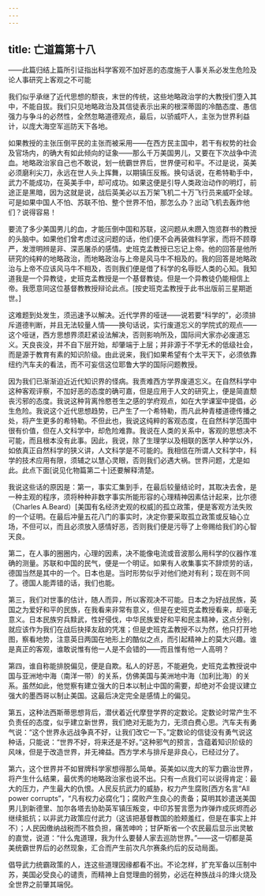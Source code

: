 ```yaml
---
---
---
```

title: 亡道篇第十八
---




——此篇归结上篇所引证指出科学客观不加好恶的态度施于人事关系必发生危险及论人事研究上客观之不可能

我们似乎承继了近代思想的颓丧，末世的传统，这些地略政治学的大教授们堕入其中，不能自拔。我们只见地略政治及其信徒表示出来的根深蒂固的冷酷态度、愚信强力与争斗的必然性，全然忽略道德观点，最后，以骄威吓人，主张为世界利益计，以庞大海空军巡防天下各地。

如果教授的主张压倒平民的主张而被采用——在西方民主国中，若干有权势的社会及官场内，的确大有如此倾向的证象——那么千万美国男儿，又要在下次战争中流血。地略政治家自己也不敢说，划一统霸世界后，世界便可和平。不过是说，英美必须磨利尖刀，永远在世人头上挥舞，以期镇压反叛。换句话说，在希特勒手中，武力不能成功，在英美手中，却可成功。如果这便是引导人类政治动作的明灯，前途正是黑暗，因为这就是说，战后英美必以五万架飞机二十万飞行员来威吓全球。可是如果中国人不怕、苏联不怕、整个世界不怕，那怎么办？出动飞机去轰炸他们？说得容易！

要流了多少美国男儿的血，才能压倒中国和苏联，这问题从未躜入饱览群书的教授的头脑中。如果他们曾考虑过这问题的话，他们便不会再装做科学家，而将不顾尊严，发泄明辨是非、深恶屠杀的感情。史班克孟教授已忘记上帝。他的回答是他所研究的纯粹的地略政治，而地略政治与上帝是风马牛不相及的。我的回答是地略政治与上帝不应该风马牛不相及，否则我们便是借了科学的名辱贬人类的心知。我知道我是一个异教徒，史班克孟教授是一个基督教徒。但是一个异教徒仍能相信上帝。我愿意同这位基督教教授辩论此点。[按史班克孟教授于此书出版前三星期逝世。]

这难题到处发生，须迅速予以解决。近代学界的哑谜——说若要“科学的”，必须排斥道德判断，并且无法较量人情——换句话说，实行废道忘义的学院式的观点——这个哑谜，西方思想界须赶紧设法解决，否则影响所及，国际间大家亦必废道忘义。天良丧没，并不自下层开始，却肇端于上层；并非源于不学无术的低级社会，而是源于教育有素的知识阶级。由此说来，我们如果希望有个太平天下，必须依靠纽约汽车夫的看法，而不可妄信这位耶鲁大学的国际问题教授。

因为我们已渐渐迫近近代知识界的怪病。我责难西方学界废道忘义。在自然科学中这种客观评察，不加好恶的态度的确可嘉，但是应用于人文的研究上，便是简直颓丧污邪的态度。我说这种背离怜愍苍生之感的学府观点，如在大学课室中提倡，必生危险。我说这个近代思想趋势，已产生了一个希特勒，而凡此种青楼道德传播之处，将产生更多的希特勒。不但此也，我说这纯粹的客观态度，在自然科学范围中很有价值，但在人文科学中，却危险难靠。我说在人类的关系中，客观的思想决不可能，而且根本没有此事。因此，我说，除了生理学以及相联的医学人种学以外，如依真正自然科学的狭义讲，人文科学是不可能的。我相信在所谓人文科学中，科学的技术应用有限，须辅之以慧心灵眼，否则我们必遇大祸。世界问题，尤是如此。此点下面[说见化物篇第二十]还要解释清楚。

我说这些话的原因是：第一，事实汇集到手，在最后较量结论时，其取决去舍，是一种主观的程序，须将种种非数字事实所能形容的心理精神因素估计起来，比尔德（Charles A.Beard）[美国有名经济史观的权威]的孤立政策，便是客观方法失败的一个证明。在最后冲量五花八门的事实时，决定你要采取孤立政策或反轴心立场，不但可以，而且必须放入感情好恶，否则我们便是污辱了上帝赐给我们的心智天良。

第二，在人事的圈圈内，心理的因素，决不能像电流或音波那么用科学的仪器作准确的测量。苏联和中国的民气，便是一个明证。如果有人收集事实不辞烦劳的话，德国当然是其中的一个。日本也是。当时形势似乎对他们绝对有利；现在则不同了。德国人能弄错的话，我们也能。

第三，我们对世事的估计，随人而异，所以客观决不可能。日本之为好战民族，英国之为爱好和平的民族，在我看来非常有意义，但是在史班克孟教授看来，却毫无意义。日本民族穷兵黩武，性好侵伐，中华民族爱好和平和民主精神，这点分别，就应该作为我们在战后抉择友敌的凭准；但是史班克孟教授不以为然，他只打开地图，察看地势，注意英日两国在地形上的酷似之点，而引起精神上的莫大兴趣。谁是真正的客观，谁敢说惟有他一人是不会错的——而且惟有他一人高明？

第四，谁自称能排脱偏见，便是自欺。私人的好恶，不能避免，史班克孟教授说中国与亚洲地中海（南洋一带）的关系，仿佛美国与美洲地中海（加利比海）的关系。虽然如此，他觉察有建立强大的日本以制止中国的需要，却绝对不会提议建立强大的墨西哥以制止美国。这最后决定完全是感情上的偏见。

第五，这种法西斯蒂思想背后，潜伏着近代摩登学界的定数论。定数论时常产生不负责任的态度，似乎建立新世界，我们绝对无能为力，无须白费心思。汽车夫有勇气说：“这个世界永远战争真不好，让我们改它一下。”定数论的信徒没有勇气说这种话，只能说：“世界不好，将来还是不好。”这种邪气的预言，含蕴着知识阶级的风味，但是于改造世界，并无裨益。西方学术与排斥是非良心，已经过分了。

第六，这个世界并不如冒牌科学家想得那么简单。英美如以庞大的军力霸治世界，将产生什么结果，最优秀的地略政治家也说不出。只有一点我们可以说得肯定：最大的压力，产生最大的仇恨。人民反抗武力的威胁，权力产生腐败[西方名言“All power corrupts”，“凡有权力必腐化”]；腐败产生良心的责备；莫明其妙遣送美国男儿到新德里、加尔各塔去协助英军镇压叛变，中印苏誓言愿为炸弹炸成灰烬而必继续抵抗；以非武力政策应付武力（这该把基督教国的脸颊羞红，但是在事实上并不）；人民因缴纳战税而不胜负担，痛苦呻吟；甘萨斯省一个农民最后显示出灵敏的直觉，说道：“什么鬼道理，我为什么要替人家去巡防世界。”——这一切都是英美统霸世界后的必然现象，汇合而产生前次凡尔赛条约后的反动局面。

倡导武力统霸政策的人，连这些道理因缘都看不出。不论怎样，扩充军备以压制中苏，美国必受良心的谴责，而精神上自觉理曲的弱势，必远在种族战斗的烽火烧及全世界之前肇其端倪。
